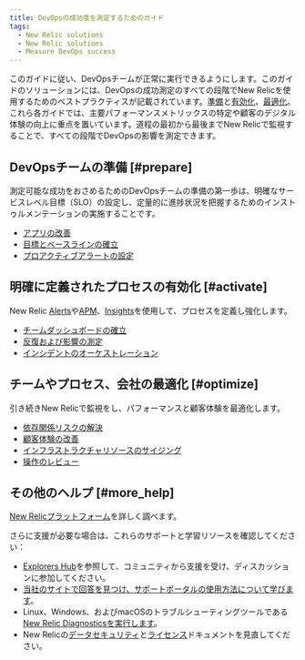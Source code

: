 ```yaml
---
title: DevOpsの成功度を測定するためのガイド
tags:
  - New Relic solutions
  - New Relic solutions
  - Measure DevOps success
---
```


このガイドに従い、DevOpsチームが正常に実行できるようにします。このガイドのソリューションには、DevOpsの成功測定のすべての段階でNew Relicを使用するためのベストプラクティスが記載されています。[準備](#prepare)と[有効化](#activate)、[最適化](#optimize)。これら各ガイドでは、主要パフォーマンスメトリックスの特定や顧客のデジタル体験の向上に重点を置いています。道程の最初から最後までNew Relicで監視することで、すべての段階でDevOpsの影響を測定できます。

## DevOpsチームの準備 [#prepare]

測定可能な成功をおさめるためのDevOpsチームの準備の第一歩は、明確なサービスレベル目標（SLO）の設定し、定量的に進捗状況を把握するためのインストゥルメンテーションの実施することです。

* [アプリの改善](/docs/using-new-relic/welcome-new-relic/measure-devops-success/app-remediation-gather-performance-statistics)
* [目標とベースラインの確立](/docs/using-new-relic/welcome-new-relic/measure-devops-success/establish-objectives-baselines-define-team-slos)
* [プロアクティブアラートの設定](/docs/using-new-relic/welcome-new-relic/measure-devops-success/set-proactive-alerting-understand-respond-performance-issues)

## 明確に定義されたプロセスの有効化 [#activate]

New Relic [Alerts](/docs/alerts)や[APM](/docs/apm)、[Insights](/docs/insights)を使用して、プロセスを定義し強化します。

* [チームダッシュボードの確立](/docs/using-new-relic/welcome-new-relic/measure-devops-success/establish-team-dashboards-gather-visualize-key-metrics)
* [反復および影響の測定](/docs/using-new-relic/welcome-new-relic/measure-devops-success/iterate-measure-impact-track-metrics-after-deployments)
* [インシデントのオーケストレーション](/docs/using-new-relic/welcome-new-relic/measure-devops-success/incident-orchestration-align-teams-tools-processes)

## チームやプロセス、会社の最適化 [#optimize]

引き続きNew Relicで監視をし、パフォーマンスと顧客体験を最適化します。

* [依存関係リスクの解決](/docs/using-new-relic/welcome-new-relic/measure-devops-success/resolve-dependency-risk-identify-analyze-potential-issues)
* [顧客体験の改善](/docs/using-new-relic/welcome-new-relic/measure-devops-success/customer-experience-improvement-track-experience-indicators)
* [インフラストラクチャリソースのサイジング](/docs/using-new-relic/welcome-new-relic/measure-devops-success/infrastructure-resource-sizing-analyze-operation-metrics)
* [操作のレビュー](/docs/using-new-relic/welcome-new-relic/measure-devops-success/operations-review-assess-optimize-team-progress)

## その他のヘルプ [#more_help]

[New Relicプラットフォーム](https://newrelic.com/products)を詳しく調べます。

さらに支援が必要な場合は、これらのサポートと学習リソースを確認してください：

* [Explorers Hub](https://discuss.newrelic.com/)を参照して、コミュニティから支援を受け、ディスカッションに参加してください。
* [当社のサイトで回答を見つけ、サポートポータルの使用方法について学びます](/docs/using-new-relic/welcome-new-relic/get-started/find-help-use-support-portal)。
* Linux、Windows、およびmacOSのトラブルシューティングツールである[New Relic Diagnosticsを実行します](/docs/using-new-relic/cross-product-functions/troubleshooting/new-relic-diagnostics)。
* New Relicの[データセキュリティ](/docs/security)と[ライセンス](/docs/licenses)ドキュメントを見直してください。
